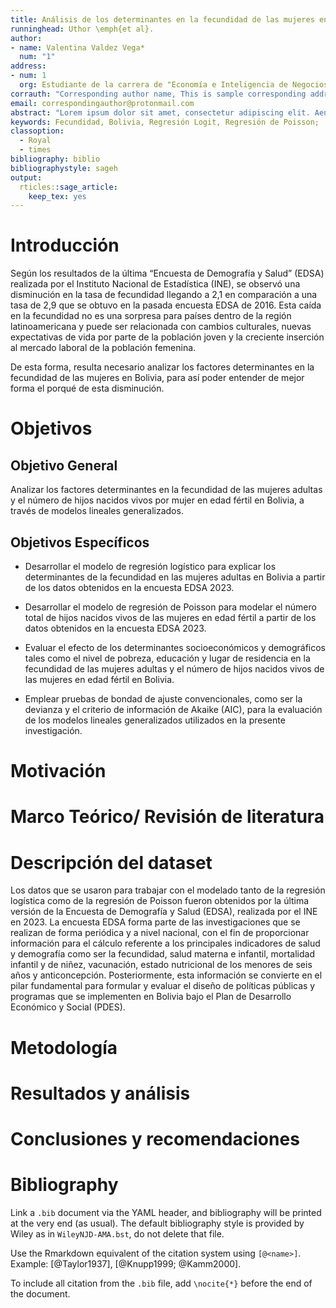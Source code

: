 ```yaml
---
title: Análisis de los determinantes en la fecundidad de las mujeres en Bolivia
runninghead: Uthor \emph{et al}.
author:
- name: Valentina Valdez Vega*
  num: "1"
address:
- num: 1
  org: Estudiante de la carrera de "Economía e Inteligencia de Negocios", Universidad Católica Boliviana "San Pablo"
corrauth: "Corresponding author name, This is sample corresponding address."
email: correspondingauthor@protonmail.com
abstract: "Lorem ipsum dolor sit amet, consectetur adipiscing elit. Aenean ut elit odio. Donec fermentum tellus neque, vitae fringilla orci pretium vitae. Fusce maximus finibus facilisis. Donec ut ullamcorper turpis. Donec ut porta ipsum. Nullam cursus mauris a sapien ornare pulvinar. Aenean malesuada molestie erat quis mattis. Praesent scelerisque posuere faucibus. Praesent nunc nulla, ullamcorper ut ullamcorper sed, molestie ut est. Donec consequat libero nisi, non semper velit vulputate et. Quisque eleifend tincidunt ligula, bibendum finibus massa cursus eget. Curabitur aliquet vehicula quam non pulvinar. Aliquam facilisis tortor nec purus finibus, sit amet elementum eros sodales. Ut porta porttitor vestibulum. Integer molestie, leo ut maximus aliquam, velit dui iaculis nibh, eget hendrerit purus risus sit amet dolor. Sed sed tincidunt ex. Curabitur imperdiet egestas tellus in iaculis. Maecenas ante neque, pretium vel nisl at, lobortis lacinia neque. In gravida elit vel volutpat imperdiet. Sed ut nulla arcu. Proin blandit interdum ex sit amet laoreet. Phasellus efficitur, sem hendrerit mattis dapibus, nunc tellus ornare nisi, nec eleifend enim nibh ac ipsum. Aenean tincidunt nisl sit amet facilisis faucibus. Donec odio erat, bibendum eu imperdiet sed, gravida luctus turpis."
keywords: Fecundidad, Bolivia, Regresión Logit, Regresión de Poisson;
classoption:
  - Royal
  - times
bibliography: biblio
bibliographystyle: sageh
output:
  rticles::sage_article:
    keep_tex: yes
---
```


# Introducción

Según los resultados de la última “Encuesta de Demografía y Salud” (EDSA) realizada por el Instituto Nacional de Estadística (INE), se observó una disminución en la tasa de fecundidad llegando a 2,1 en comparación a una tasa de 2,9 que se obtuvo en la pasada encuesta EDSA de 2016. Esta caída en la fecundidad no es una sorpresa para países dentro de la región latinoamericana y puede ser relacionada con cambios culturales, nuevas expectativas de vida por parte de la población joven y la creciente inserción al mercado laboral de la población femenina. 

De esta forma, resulta necesario analizar los factores determinantes en la fecundidad de las mujeres en Bolivia, para así poder entender de mejor forma el porqué de esta disminución.

# Objetivos

## Objetivo General

Analizar los factores determinantes en la fecundidad de las mujeres adultas y el número de hijos nacidos vivos por mujer en edad fértil en Bolivia, a través de modelos lineales generalizados.

## Objetivos Específicos

-	Desarrollar el modelo de regresión logístico para explicar los determinantes de la fecundidad en las mujeres adultas en Bolivia a partir de los datos obtenidos en la encuesta EDSA 2023.

-	Desarrollar el modelo de regresión de Poisson para modelar el número total de hijos nacidos vivos de las mujeres en edad fértil a partir de los datos obtenidos en la encuesta EDSA 2023. 

-	Evaluar el efecto de los determinantes socioeconómicos y demográficos tales como el nivel de pobreza, educación y lugar de residencia en la fecundidad de las mujeres adultas y el número de hijos nacidos vivos de las mujeres en edad fértil en Bolivia. 

-	Emplear pruebas de bondad de ajuste convencionales, como ser la devianza y el criterio de información de Akaike (AIC), para la evaluación de los modelos lineales generalizados utilizados en la presente investigación.


# Motivación

# Marco Teórico/ Revisión de literatura

# Descripción del dataset

Los datos que se usaron para trabajar con el modelado tanto de la regresión logística como de la regresión de Poisson fueron obtenidos por la última versión de la Encuesta de Demografía y Salud (EDSA), realizada por el INE en 2023. La encuesta EDSA forma parte de las investigaciones que se realizan de forma periódica y a nivel nacional, con el fin de proporcionar información para el cálculo referente a los principales indicadores de salud y demografía como ser la fecundidad, salud materna e infantil, mortalidad infantil y de niñez, vacunación, estado nutricional de los menores de seis años y anticoncepción. Posteriormente, esta información se convierte en el pilar fundamental para formular y evaluar el diseño de políticas públicas y programas que se implementen en Bolivia bajo el Plan de Desarrollo Económico y Social (PDES). 

# Metodología

# Resultados y análisis

# Conclusiones y recomendaciones



# Bibliography

Link a `.bib` document via the YAML header, and bibliography will be printed at the very end (as usual). The default bibliography style is provided by Wiley as in `WileyNJD-AMA.bst`, do not delete that file.

Use the Rmarkdown equivalent of the \LaTeX citation system using `[@<name>]`. Example: [@Taylor1937], [@Knupp1999; @Kamm2000].

To include all citation from the `.bib` file, add `\nocite{*}` before the end of the document.

